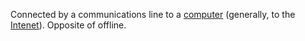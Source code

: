 Connected by a communications line  to a [[computer]] (generally, to the [[Intenet]]). Opposite of off­line.